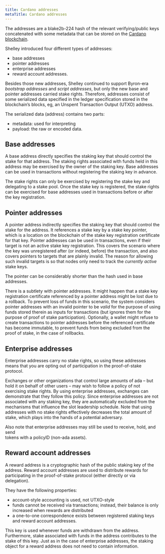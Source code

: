 ```yaml
---
title: Cardano addresses
metaTitle: Cardano addresses
---
```


The addresses are a blake2b-224 hash of the relevant verifying/public keys
concatenated with some metadata that can be stored on the
[Cardano blockchain](https://cardano.org/).

Shelley introduced four different types of addresses:

- base addresses
- pointer addresses
- enterprise addresses
- reward account addresses.

Besides those new addresses, Shelley continued to support Byron-era _bootstrap
addresses_ and _script addresses_, but only the new base and pointer addresses
carried stake rights. Therefore, addresses consist of some serialized data
specified in the ledger specification stored in the blockchain’s blocks, eg, an
Unspent Transaction Output (UTXO) address.

The serialized data (address) contains two parts:

- metadata: used for interpreting
- payload: the raw or encoded data.

## Base addresses

A base address directly specifies the staking key that should control the stake
for that address. The staking rights associated with funds held in this address
may be exercised by the owner of the staking key. Base addresses can be used in
transactions without registering the staking key in advance.

The stake rights can only be exercised by registering the stake key and
delegating to a stake pool. Once the stake key is
registered, the stake rights can be exercised for base addresses used in
transactions before or after the key registration.

## Pointer addresses

A pointer address indirectly specifies the staking key that should control the
stake for the address. It references a stake key by a stake key pointer, which
is a location on the blockchain of the stake key registration certificate for
that key. Pointer addresses can be used in transactions, even if their target is
not an active stake key registration. This covers the scenario where the key was
unregistered after (or indeed, before) the transaction, and also covers pointers
to targets that are plainly invalid. The reason for allowing such invalid
targets is so that nodes only need to track the _currently active_ stake keys.

The pointer can be considerably shorter than the hash used in base addresses.

There is a subtlety with pointer addresses. It might happen that a stake key
registration certificate referenced by a pointer address might be lost due to a
rollback. To prevent loss of funds in this scenario, the system considers
pointer addresses with an invalid pointer to be _valid_ for the purpose of using
funds stored therein as inputs for transactions (but ignores them for the
purpose of proof of stake participation). Optionally, a wallet might refuse to
create transactions to pointer addresses before the referenced certificate has
become immutable, to prevent funds from being excluded from the proof of stake,
in the case of rollbacks.

## Enterprise addresses

Enterprise addresses carry no stake rights, so using these addresses means that
you are opting out of participation in the proof-of-stake protocol.

Exchanges or other organizations that control large amounts of ada – but hold it
on behalf of other users – may wish to follow a policy of not exercising stake
rights. By using enterprise addresses, exchanges can demonstrate that they
follow this policy. Since enterprise addresses are not associated with any
staking key, they are automatically excluded from the mechanisms that influence
the slot leadership schedule. Note that using addresses with no stake rights
effectively decreases the total amount of stake, which plays into the hands of a
potential adversary.

Also note that enterprise addresses may still be used to receive, hold, and send  
tokens with a policyID (non-ada assets). 

## Reward account addresses

A reward address is a cryptographic hash of the public staking key of the
address. Reward account addresses are used to distribute rewards for
participating in the proof-of-stake protocol (either directly or via
delegation).

They have the following properties:

- account-style accounting is used, not UTXO-style
- funds cannot be received via transactions; instead, their balance is only
  increased when rewards are distributed
- a one-to-one correspondence exists between registered staking keys and reward
  account addresses.

This key is used whenever funds are withdrawn from the address. Furthermore,
stake associated with funds in the address contributes to the stake of this key.
Just as in the case of enterprise addresses, the staking object for a reward
address does not need to contain information.
